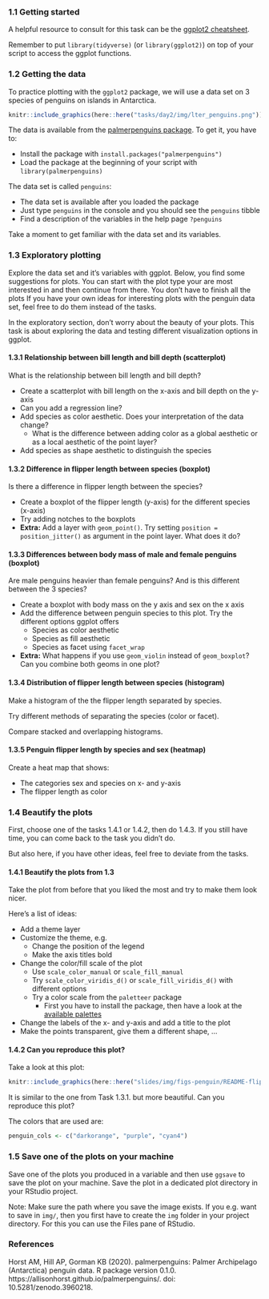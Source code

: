 ### 1.1 Getting started

A helpful resource to consult for this task can be the [ggplot2 cheatsheet](https://raw.githubusercontent.com/rstudio/cheatsheets/master/data-visualization-2.1.pdf).

Remember to put `library(tidyverse)` (or `library(ggplot2)`) on top of your script to access the ggplot functions.

### 1.2 Getting the data

To practice plotting with the `ggplot2` package, we will use a data set on 3 species of penguins on islands in Antarctica.

```r
knitr::include_graphics(here::here("tasks/day2/img/lter_penguins.png"))
```

The data is available from the [palmerpenguins package](https://allisonhorst.github.io/palmerpenguins/). To get it, you have to:

- Install the package with `install.packages("palmerpenguins")`
- Load the package at the beginning of your script with `library(palmerpenguins)`

The data set is called `penguins`:

- The data set is available after you loaded the package
- Just type `penguins` in the console and you should see the `penguins` tibble
- Find a description of the variables in the help page `?penguins`

Take a moment to get familiar with the data set and its variables.

### 1.3 Exploratory plotting

Explore the data set and it's variables with ggplot. 
Below, you find some suggestions for plots. 
You can start with the plot type your are most interested in and then continue from there.
You don't have to finish all the plots
If you have your own ideas for interesting plots with the penguin data set, 
feel free to do them instead of the tasks. 

In the exploratory section, don't worry about the beauty of your plots. 
This task is about exploring the data and testing different visualization options in ggplot. 

#### 1.3.1 Relationship between bill length and bill depth (scatterplot)

What is the relationship between bill length and bill depth?

- Create a scatterplot with bill length on the x-axis and bill depth on the y-axis
- Can you add a regression line?
- Add species as color aesthetic. Does your interpretation of the data change?
  - What is the difference between adding color as a global aesthetic or as a local aesthetic of the point layer?
- Add species as shape aesthetic to distinguish the species
    
#### 1.3.2 Difference in flipper length between species (boxplot)

Is there a difference in flipper length between the species?

- Create a boxplot of the flipper length (y-axis) for the different species (x-axis)
- Try adding notches to the boxplots
- **Extra:** Add a layer with `geom_point()`. 
Try setting `position = position_jitter()` as argument in the point layer. What does it do?

#### 1.3.3 Differences between body mass of male and female penguins (boxplot)

Are male penguins heavier than female penguins? And is this different between the 3 species?

- Create a boxplot with body mass on the y axis and sex on the x axis
- Add the difference between penguin species to this plot. Try the different options ggplot offers
  - Species as color aesthetic
  - Species as fill aesthetic
  - Species as facet using `facet_wrap`
- **Extra:** What happens if you use `geom_violin` instead of `geom_boxplot`? Can you combine both geoms in one plot?

#### 1.3.4 Distribution of flipper length between species (histogram)

Make a histogram of the the flipper length separated by species.

Try different methods of separating the species (color or facet).

Compare stacked and overlapping histograms.

#### 1.3.5 Penguin flipper length by species and sex (heatmap)

Create a heat map that shows:

- The categories sex and species on x- and y-axis
- The flipper length as color

### 1.4 Beautify the plots

First, choose one of the tasks 1.4.1 or 1.4.2, then do 1.4.3.
If you still have time, you can come back to the task you didn't do.

But also here, if you have other ideas, feel free to deviate from the tasks.

#### 1.4.1 Beautify the plots from 1.3

Take the plot from before that you liked the most and try to make them look nicer.

Here's a list of ideas:

- Add a theme layer
- Customize the theme, e.g.
  - Change the position of the legend
  - Make the axis titles bold
- Change the color/fill scale of the plot
  - Use `scale_color_manual` or `scale_fill_manual`
  - Try `scale_color_viridis_d()` or `scale_fill_viridis_d()` with different options
  - Try a color scale from the `paletteer` package
    - First you have to install the package, then have a look at the [available palettes](https://r-charts.com/color-palettes)
- Change the labels of the x- and y-axis and add a title to the plot
- Make the points transparent, give them a different shape, ...

#### 1.4.2 Can you reproduce this plot?

Take a look at this plot:

```r
knitr::include_graphics(here::here("slides/img/figs-penguin/README-flipper-bill-1.png"))
```

It is similar to the one from Task 1.3.1. but more beautiful.
Can you reproduce this plot?

The colors that are used are:

```r
penguin_cols <- c("darkorange", "purple", "cyan4")
```

### 1.5 Save one of the plots on your machine

Save one of the plots you produced in a variable and then use `ggsave` to save the plot on your machine.
Save the plot in a dedicated plot directory in your RStudio project. 

Note: Make sure the path where you save the image exists. If you e.g. want to save in
`img/`, then you first have to create the `img` folder in your project directory.
For this you can use the Files pane of RStudio.

### References

Horst AM, Hill AP, Gorman KB (2020). palmerpenguins: Palmer Archipelago (Antarctica) penguin data. R package version 0.1.0.
https://allisonhorst.github.io/palmerpenguins/. doi: 10.5281/zenodo.3960218.

